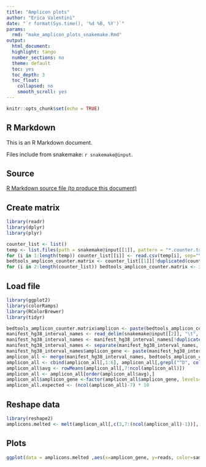 ```yaml
---
title: "Amplicon plots"
author: "Erica Valentini"
date: "`r format(Sys.time(), '%d %B, %Y')`"
params:
  rmd: "make_amplicon_plots_snakemake.Rmd"
output:
  html_document:
  highlight: tango
  number_sections: no
  theme: default
  toc: yes
  toc_depth: 3
  toc_float:
    collapsed: no
    smooth_scroll: yes
---
```


```r
knitr::opts_chunk$set(echo = TRUE)
```

## R Markdown

This is an R Markdown document.

Files include from snakemake: `r snakemake@input`.

## Source
<a download="make_amplicon_plots_snakemake.Rmd" href="`r base64enc::dataURI(file = params$rmd, mime = 'text/rmd', encoding = 'base64')`">R Markdown source file (to produce this document)</a>

## Create matrix

```r
library(readr)
library(dplyr)
library(plyr)

counter_list <- list()
temp <- list.files(path = snakemake@input[[1]], pattern = "*.counter.txt", full.names = T)
for (i in 1:length(temp)) counter_list[[i]] <- read.csv(temp[i], sep="\t", col.names = c("chr", "start", "end", strsplit(basename(temp[i]), split="_")[[1]][1]))
bedtools_amplicon_counter.matrix <- counter_list[[1]][!duplicated(counter_list[[1]]),]
for (i in 2:length(counter_list)) bedtools_amplicon_counter.matrix <- inner_join(bedtools_amplicon_counter.matrix, counter_list[[i]][!duplicated(counter_list[[i]]),], by=c("chr", "start", "end"))
```


## Load file

```r
library(ggplot2)
library(colorRamps)
library(RColorBrewer)
library(tidyr)

bedtools_amplicon_counter.matrix$amplicon <- paste(bedtools_amplicon_counter.matrix$chr, paste(bedtools_amplicon_counter.matrix$start, bedtools_amplicon_counter.matrix$end, sep='-'), sep=':')
manifest_hg38_interval_names <- read_delim(snakemake@input[[2]], "\t", escape_double = FALSE, col_names = c("amplicon_name", "amplicon"), trim_ws = TRUE)
manifest_hg38_interval_names <- manifest_hg38_interval_names[!duplicated(manifest_hg38_interval_names),]
manifest_hg38_interval_names <- separate(manifest_hg38_interval_names, amplicon_name, into= "amplicon_gene", sep=" ", remove=FALSE)
manifest_hg38_interval_names$amplicon_gene <- paste(manifest_hg38_interval_names$amplicon_gene, rownames(manifest_hg38_interval_names), sep="_")
amplicon_all <- merge(manifest_hg38_interval_names, bedtools_amplicon_counter.matrix)
amplicon_all <- cbind(amplicon_all[,1:6], amplicon_all[,grepl("^D", colnames(amplicon_all))])
amplicon_all$avg <- rowMeans(amplicon_all[,7:ncol(amplicon_all)])
amplicon_all <- amplicon_all[order(amplicon_all$avg),]
amplicon_all$amplicon_gene <-factor(amplicon_all$amplicon_gene, levels= amplicon_all$amplicon_gene[order(amplicon_all$avg)])
amplicon_all.expected <- (ncol(amplicon_all)-7) * 10
```

## Reshape data

```r
library(reshape2)
amplicons.melted <- melt(amplicon_all[,c(3,7:(ncol(amplicon_all)-1))], id = "amplicon_gene", value.name = "reads", variable.name = "sample")
```

## Plots

```r
ggplot(data = amplicons.melted ,aes(x=amplicon_gene, y=reads, color=sample)) + geom_point() + geom_boxplot(alpha=0.3, color="grey") + scale_color_brewer(palette = "Set3") + coord_flip() + theme(legend.justification = c(1,0), legend.position = c(1,0), text=element_text(size=8)) + geom_hline(yintercept=amplicon_all.expected) + stat_summary(fun.y=mean, colour="black", geom="point", shape=18, size=1)
```

